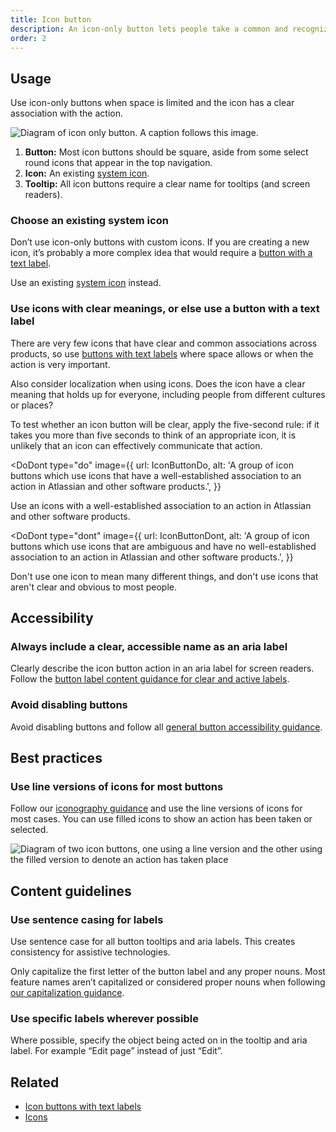 ```yaml
---
title: Icon button
description: An icon-only button lets people take a common and recognizable action where space is limited.
order: 2
---
```



## Usage

Use icon-only buttons when space is limited and the icon has a clear association with the action.

![Diagram of icon only button. A caption follows this image.](./images/anatomy-icon-button.png)

1. **Button:** Most icon buttons should be square, aside from some select round icons that appear in the top navigation.
2. **Icon:** An existing [system icon](/components/icon).
3. **Tooltip:** All icon buttons require a clear name for tooltips (and screen readers).

### Choose an existing system icon

Don’t use icon-only buttons with custom icons. If you are creating a new icon, it’s probably a more complex idea that would require a [button with a text label](/components/button/button-new/examples).

Use an existing [system icon](/components/icon/) instead.

### Use icons with clear meanings, or else use a button with a text label

There are very few icons that have clear and common associations across products, so use [buttons with text labels](/components/button/button-new/usage) where space allows or when the action is very important.

Also consider localization when using icons. Does the icon have a clear meaning that holds up for everyone, including people from different cultures or places?

To test whether an icon button will be clear, apply the five-second rule: if it takes you more than five seconds to think of an appropriate icon, it is unlikely that an icon can effectively communicate that action.

<DoDont
  type="do"
  image={{
    url: IconButtonDo,
    alt: 'A group of icon buttons which use icons that have a well-established association to an action in Atlassian and other software products.',
  }}
>
  Use an icons with a well-established association to an action in Atlassian and
  other software products.
</DoDont>

<DoDont
  type="dont"
  image={{
    url: IconButtonDont,
    alt: 'A group of icon buttons which use icons that are ambiguous and have no well-established association to an action in Atlassian and other software products.',
  }}
>
  Don't use one icon to mean many different things, and don't use icons that
  aren't clear and obvious to most people.
</DoDont>

## Accessibility

### Always include a clear, accessible name as an aria label

Clearly describe the icon button action in an aria label for screen readers. Follow the [button label content guidance for clear and active labels](/components/button/icon-button/usage#content-guidelines).

### Avoid disabling buttons

Avoid disabling buttons and follow all [general button accessibility guidance](/components/button/usage#accessibility).

## Best practices

### Use line versions of icons for most buttons

Follow our [iconography guidance](/foundations/iconography/) and use the line versions of icons for most cases. You can use filled icons to show an action has been taken or selected.

![Diagram of two icon buttons, one using a line version and the other using the filled version to denote an action has taken place](./images/dos-donts/icon-lined-filled.png)

## Content guidelines

### Use sentence casing for labels

Use sentence case for all button tooltips and aria labels. This creates consistency for assistive technologies.

Only capitalize the first letter of the button label and any proper nouns. Most feature names aren’t capitalized or considered proper nouns when following [our capitalization guidance](/content/language-and-grammar#capitalization).

### Use specific labels wherever possible

Where possible, specify the object being acted on in the tooltip and aria label. For example “Edit page” instead of just “Edit”.

<!-- ## Mobile guidelines -->

## Related

- [Icon buttons with text labels](/components/button/button-new/examples#button-with-icon)
- [Icons](/components/icon)

<!-- TODO fix all links throughout. Spell check :) -->

